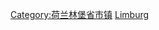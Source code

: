 {{Navbox
|bodyclass=hlist

|name  = Limburg Province (Netherlands)
|title = {{flagicon image|Flag of Limburg.svg}} [[林堡省 (荷兰)|林堡省]][[市镇 (荷兰)|市镇]] 
|image = [[Image:Limburg_position.svg|60px]]

|list1 = 
* [[贝克 (荷兰林堡省)|贝克]] 
* [[贝克达伦]] 
* [[贝瑟尔]] 
* [[贝亨 (荷兰林堡省)|贝亨]]
* [[布林瑟姆]] 
* [[埃赫特-叙斯特伦]]
* [[艾斯登-马赫拉滕]]
* [[亨讷普]]
* [[许尔彭-维特姆]] 
* [[海尔伦]] 
* [[马斯河畔霍斯特]] 
* [[凯尔克拉德]] 
* [[兰赫拉夫]]
* [[勒达尔]] 
* [[马斯豪]] 
* [[马斯特里赫特|-{zh-hans:马斯特里赫特;zh-hk:馬斯特里赫特;zh-tw:馬斯垂克;}-]] 
* [[梅尔森]] 
* [[莫克和米德拉尔]] 
* [[下韦尔特 (荷兰林堡省)|下韦尔特]] 
* [[佩尔和马斯]] 
* [[鲁尔达伦]] 
* [[鲁尔蒙德]] 
* [[辛珀尔费尔德]] 
* [[锡塔德-赫伦]] 
* [[斯泰因 (荷兰林堡省)|斯泰因]]
* [[瓦爾斯 (荷蘭)|-{zh-cn:法尔斯; zh-tw:瓦爾斯;}-]]
* [[赫尔河畔法尔肯堡]] 
* [[芬洛]]
* [[芬赖]] 
* [[富伦达尔]] 
* [[韦尔特]]

|below = 
*[[荷兰]]
*[[荷兰省份|省份]]
*[[荷兰市镇列表|市镇]]
}}<noinclude>
[[Category:荷兰林堡省市镇]]
[[Category:荷兰省份模板|Limburg]]
</noinclude>